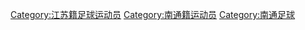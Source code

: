 [[Category:江苏籍足球运动员|Category:江苏籍足球运动员]]
[[Category:南通籍运动员|Category:南通籍运动员]]
[[Category:南通足球|Category:南通足球]]